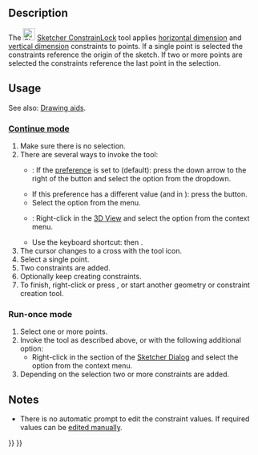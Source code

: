 <languages/>

{{Docnav
|[[Sketcher_ConstrainAngle|Angle Dimension]]
|[[Sketcher_ConstrainCoincidentUnified|Coincident Constraint (Unified)]]
|[[Sketcher_Workbench|Sketcher]]
|IconL=Sketcher_ConstrainAngle.svg
|IconR=Sketcher_ConstrainCoincidentUnified.svg‎
|IconC=Workbench_Sketcher.svg
}}

<div class="mw-translate-fuzzy">
{{GuiCommand/sv
|Name=Sketcher ConstrainLock
|Name/sv=Sketcher ConstrainLock
|Workbenches=[[Sketcher Workbench/sv|Sketcher]], [[PartDesign Workbench/sv|PartDesign]]
|MenuLocation=Sketch → Sketcher constraints → Constrain lock
|SeeAlso=[[Sketcher_ConstrainBlock|Sketcher Constrain Block]]
}}
</div>

==Description==

The [[Image:Sketcher_ConstrainLock.svg|24px]] [[Sketcher_ConstrainLock|Sketcher ConstrainLock]] tool applies [[Sketcher_ConstrainDistanceX|horizontal dimension]] and [[Sketcher_ConstrainDistanceY|vertical dimension]] constraints to points. If a single point is selected the constraints reference the origin of the sketch. If two or more points are selected the constraints reference the last point in the selection.

==Usage==

See also: [[Sketcher_Workbench#Drawing_aids|Drawing aids]].

===[[Sketcher_Workbench#Continue_modes|Continue mode]]===

# Make sure there is no selection.
# There are several ways to invoke the tool:
#* {{Version|1.0}}: If the {{MenuCommand|Dimensioning constraints}} [[Sketcher_Preferences#General|preference]] is set to {{Value|Single tool}} (default): press the down arrow to the right of the {{Button|[[Image:Sketcher_Dimension.svg||x16px]][[Image:Toolbar_flyout_arrow.svg|x16px]]}} button and select the {{MenuCommand|[[Image:Sketcher_ConstrainLock.svg|16px]] Lock Position}} option from the dropdown.
#* If this preference has a different value (and in {{VersionMinus|0.21}}): press the {{Button|[[Image:Sketcher_ConstrainLock.svg|16px]] [[Sketcher_ConstrainLock|Lock Position]]}} button.
#* Select the {{MenuCommand|Sketch → Constraints → [[Image:Sketcher_ConstrainLock.svg|16px]] Lock Position}} option from the menu.
#* {{Version|1.0}}: Right-click in the [[3D_View|3D View]] and select the {{MenuCommand|Dimension → [[Image:Sketcher_ConstrainLock.svg|16px]] Lock Position}} option from the context menu.
#* Use the keyboard shortcut: {{KEY|K}} then {{KEY|L}}.
# The cursor changes to a cross with the tool icon.
# Select a single point.
# Two constraints are added.
# Optionally keep creating constraints.
# To finish, right-click or press {{KEY|Esc}}, or start another geometry or constraint creation tool.

===Run-once mode===

# Select one or more points.
# Invoke the tool as described above, or with the following additional option:
#* Right-click in the {{MenuCommand|Elements}} section of the [[Sketcher_Dialog|Sketcher Dialog]] and select the {{MenuCommand|[[Image:Sketcher_ConstrainLock.svg|16px]] Lock Position}} option from the context menu.
# Depending on the selection two or more constraints are added.

==Notes==

* There is no automatic prompt to edit the constraint values. If required values can be [[Sketcher_Workbench#Edit_constraints|edited manually]].


{{Docnav
|[[Sketcher_ConstrainAngle|Angle Dimension]]
|[[Sketcher_ConstrainCoincidentUnified|Coincident Constraint (Unified)]]
|[[Sketcher_Workbench|Sketcher]]
|IconL=Sketcher_ConstrainAngle.svg
|IconR=Sketcher_ConstrainCoincidentUnified.svg‎
|IconC=Workbench_Sketcher.svg
}}

{{Sketcher_Tools_navi{{#translation:}}}}
{{Userdocnavi{{#translation:}}}}